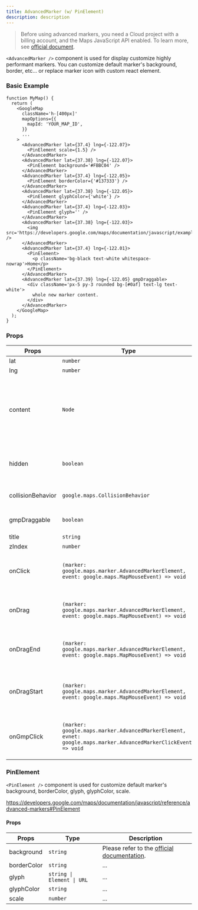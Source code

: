 ```yaml
---
title: AdvancedMarker (w/ PinElement)
description: description
---
```



> Before using advanced markers, you need a Cloud project with a billing account, and the Maps JavaScript API enabled. To learn more, see <a href='https://developers.google.com/maps/documentation/javascript/advanced-markers/start#get_an_api_key_and_enable_the' target='_blank' rel='noreferrer'>official document</a>.

`<AdvancedMarker />` component is used for display customize highly performant markers. You can customize default marker's background, border, etc... or replace marker icon with custom react element.

### Basic Example

```tsx
function MyMap() {
  return (
    <GoogleMap
      className='h-[400px]'
      mapOptions={{
        mapId: 'YOUR_MAP_ID',
      }}
      ...
    >
      <AdvancedMarker lat={37.4} lng={-122.07}>
        <PinElement scale={1.5} />
      </AdvancedMarker>
      <AdvancedMarker lat={37.38} lng={-122.07}>
        <PinElement background='#FBBC04' />
      </AdvancedMarker>
      <AdvancedMarker lat={37.4} lng={-122.05}>
        <PinElement borderColor={'#137333'} />
      </AdvancedMarker>
      <AdvancedMarker lat={37.38} lng={-122.05}>
        <PinElement glyphColor={'white'} />
      </AdvancedMarker>
      <AdvancedMarker lat={37.4} lng={-122.03}>
        <PinElement glyph='' />
      </AdvancedMarker>
      <AdvancedMarker lat={37.38} lng={-122.03}>
        <img src='https://developers.google.com/maps/documentation/javascript/examples/full/images/beachflag.png' />
      </AdvancedMarker>
      <AdvancedMarker lat={37.4} lng={-122.01}>
        <PinElement>
          <p className='bg-black text-white whitespace-nowrap'>Home</p>
        </PinElement>
      </AdvancedMarker>
      <AdvancedMarker lat={37.39} lng={-122.05} gmpDraggable>
        <div className='px-5 py-3 rounded bg-[#0af] text-lg text-white'>
          whole new marker content.
        </div>
      </AdvancedMarker>
    </GoogleMap>
  );
}
```

<AdvancedMarkerEx client:only='react' />

### Props

| Props | Type | Description |
| ----------- | ----------- | ----------- |
| lat | `number` | latitude |
| lng | `number` | longitude |
| content | `Node` | we recommend passing marker content to `children`, but you can also pass marker content manually using `content` props. |
| hidden | `boolean` | if flag is set to `true`, marker will not be displayed on the map. |
| collisionBehavior | `google.maps.CollisionBehavior` | Please refer to the <a href='https://developers.google.com/maps/documentation/javascript/advanced-markers/collision-behavior' target='_blank' rel='noreferrer'>official documentation</a>. |
| gmpDraggable | `boolean` | Please refer to the <a href='https://developers.google.com/maps/documentation/javascript/advanced-markers/accessible-markers' target='_blank' rel='noreferrer'>official documentation</a>. |
| title | `string` | ... |
| zIndex | `number` | ... |
| onClick | `(marker: google.maps.marker.AdvancedMarkerElement, event: google.maps.MapMouseEvent) => void` | callback for `click` event. Please refer to the <a href='https://developers.google.com/maps/documentation/javascript/reference/advanced-markers#AdvancedMarkerElement-Events' target='_blank' rel='noreferrer'>official documentation</a>. |
| onDrag | `(marker: google.maps.marker.AdvancedMarkerElement, event: google.maps.MapMouseEvent) => void` | callback for `drag` event. Please refer to the <a href='https://developers.google.com/maps/documentation/javascript/reference/advanced-markers#AdvancedMarkerElement-Events' target='_blank' rel='noreferrer'>official documentation</a>. |
| onDragEnd | `(marker: google.maps.marker.AdvancedMarkerElement, event: google.maps.MapMouseEvent) => void` | callback for `dragend` event. Please refer to the <a href='https://developers.google.com/maps/documentation/javascript/reference/advanced-markers#AdvancedMarkerElement-Events' target='_blank' rel='noreferrer'>official documentation</a>. |
| onDragStart | `(marker: google.maps.marker.AdvancedMarkerElement, event: google.maps.MapMouseEvent) => void` | callback for `dragstart` event. Please refer to the <a href='https://developers.google.com/maps/documentation/javascript/reference/advanced-markers#AdvancedMarkerElement-Events' target='_blank' rel='noreferrer'>official documentation</a>. |
| onGmpClick | `(marker: google.maps.marker.AdvancedMarkerElement, evnet: google.maps.marker.AdvancedMarkerClickEvent) => void` | callback for `gmp_click` event. Please refer to the <a href='https://developers.google.com/maps/documentation/javascript/reference/advanced-markers#AdvancedMarkerElement-Events' target='_blank' rel='noreferrer'>official documentation</a>. |

### PinElement

`<PinElement />` component is used for customize default marker's background, borderColor, glyph, glyphColor, scale.

https://developers.google.com/maps/documentation/javascript/reference/advanced-markers#PinElement

#### Props

| Props | Type | Description |
| ----------- | ----------- | ----------- |
| background | `string` | Please refer to the <a href='https://developers.google.com/maps/documentation/javascript/reference/advanced-markers#PinElement-Properties' target='_blank' rel='noreferrer'>official documentation</a>. |
| borderColor | `string` | ... |
| glyph | `string \| Element \| URL` | ... |
| glyphColor | `string` | ... |
| scale | `number` | ... |
